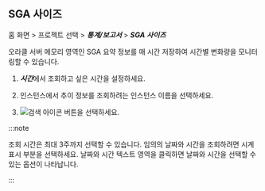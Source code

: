 ## SGA 사이즈

홈 화면 > 프로젝트 선택 > ***통계/보고서*** > ***SGA 사이즈***

오라클 서버 메모리 영역인 SGA 요약 정보를 매 시간 저장하여 시간별 변화량을 모니터링할 수 있습니다. 

<ProdImg img='db-stat-sga-size.png' alt='SGA 사이즈' />

1. ***시간***에서 조회하고 싶은 시간을 설정하세요.

2. 인스턴스에서 추이 정보를 조회하려는 인스턴스 이름을 선택하세요.

3. ![검색 아이콘](/img/ico-btn-search.png) 버튼을 선택하세요.

:::note

조회 시간은 최대 3주까지 선택할 수 있습니다. 임의의 날짜와 시간을 조회하려면 시계 표시 부분을 선택하세요. 날짜와 시간 텍스트 영역을 클릭하면 날짜와 시간을 선택할 수 있는 옵션이 나타납니다.

:::
